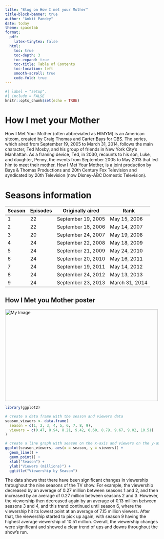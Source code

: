```yaml
---
title: "Blog on How I met your Mother"
title-block-banner: true
author: "Ankit Pandey"
date: today
theme: spacelab
format: 
  pdf:
    latex-tinytex: false
  html:
    toc: true
    toc-depth: 3
    toc-expand: true
    toc-title: Table of Contents
    toc-location: left
    smooth-scroll: true
    code-fold: true
---
```


```r
#| label = "setup",
#| include = FALSE
knitr::opts_chunk$set(echo = TRUE)
```


# How I met your Mother

How I Met Your Mother (often abbreviated as HIMYM) is an American sitcom, created by Craig Thomas and Carter Bays for CBS. The series, which aired from September 19, 2005 to March 31, 2014, follows the main character, Ted Mosby, and his group of friends in New York City's Manhattan. As a framing device, Ted, in 2030, recounts to his son, Luke, and daughter, Penny, the events from September 2005 to May 2013 that led him to meet their mother. How I Met Your Mother, is a joint production by Bays & Thomas Productions and 20th Century Fox Television and syndicated by 20th Television (now Disney-ABC Domestic Television).

# Seasons information

| Season | Episodes | Originally aired | Rank |
| ------ | -------- | ---------------- | ---- |
| 1      | 22       | September 19, 2005 | May 15, 2006 | 85 |
| 2      | 22       | September 18, 2006 | May 14, 2007 | 61 |
| 3      | 20       | September 24, 2007 | May 19, 2008 | 70 |
| 4      | 24       | September 22, 2008 | May 18, 2009 | 49 |
| 5      | 24       | September 21, 2009 | May 24, 2010 | 42 |
| 6      | 24       | September 20, 2010 | May 16, 2011 | 48 |
| 7      | 24       | September 19, 2011 | May 14, 2012 | 45 |
| 8      | 24       | September 24, 2012 | May 13, 2013 | 42 |
| 9      | 24       | September 23, 2013 | March 31, 2014 | 28 |


## How I Met you Mother poster

<img src="https://ca-times.brightspotcdn.com/dims4/default/7c48ce9/2147483647/strip/true/crop/1502x985+0+0/resize/1200x787!/format/webp/quality/80/?url=https%3A%2F%2Fcalifornia-times-brightspot.s3.amazonaws.com%2F80%2Fd1%2Fc3fc8fe64d097a4d79f7a378be34%2Fla-104383-ca-1109-mother2-gf-jpg-20140330" alt="My Image" width="500" height="300">


```r
library(ggplot2)

# create a data frame with the season and viewers data
season_viewers <- data.frame(
  season = c(1, 2, 3, 4, 5, 6, 7, 8, 9),
  viewers = c(9.47, 8.94, 8.21, 9.42, 8.60, 8.79, 9.67, 9.02, 10.51)
)

# create a line graph with season on the x-axis and viewers on the y-axis
ggplot(season_viewers, aes(x = season, y = viewers)) +
  geom_line() +
  geom_point() +
  xlab("Season") +
  ylab("Viewers (millions)") +
  ggtitle("Viewership by Season")

```

The data shows that there have been significant changes in viewership throughout the nine seasons of the TV show. For example, the viewership decreased by an average of 0.27 million between seasons 1 and 2, and then increased by an average of 0.27 million between seasons 2 and 3. However, the viewership then decreased again by an average of 0.13 million between seasons 3 and 4, and this trend continued until season 6, where the viewership hit its lowest point at an average of 7.15 million viewers. After that, the viewership started to pick up again, with season 9 having the highest average viewership of 10.51 million. Overall, the viewership changes were significant and showed a clear trend of ups and downs throughout the show's run.

